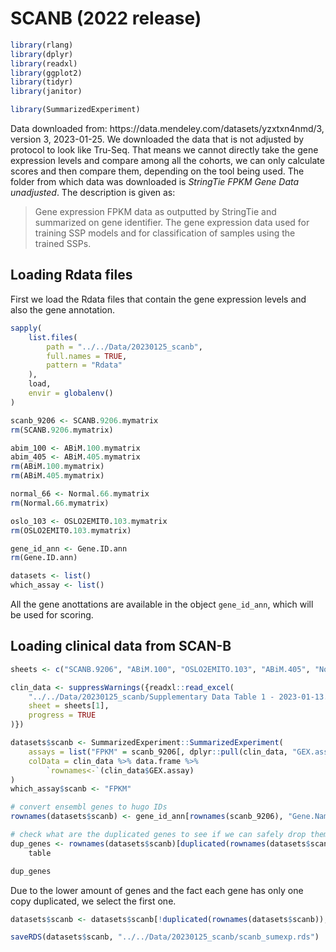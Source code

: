 # SCANB (2022 release)

```r
library(rlang)
library(dplyr)
library(readxl)
library(ggplot2)
library(tidyr)
library(janitor)

library(SummarizedExperiment)
```

Data downloaded from: https://data.mendeley.com/datasets/yzxtxn4nmd/3,
version 3, 2023-01-25. We downloaded the data that is not adjusted by 
protocol to look like Tru-Seq. That means we cannot directly take the 
gene expression levels and compare among all the cohorts, we can only
calculate scores and then compare them, depending on the tool 
being used. The folder from which data was downloaded is 
*StringTie FPKM Gene Data unadjusted*. The description is given as:

> Gene expression FPKM data as outputted by StringTie and summarized
on gene identifier. The gene expression data used for training
SSP models and for classification of samples using
the trained SSPs.

## Loading Rdata files

First we load the Rdata files that contain the gene expression levels
and also the gene annotation.

```r
sapply(
    list.files(
        path = "../../Data/20230125_scanb", 
        full.names = TRUE, 
        pattern = "Rdata"
    ),
    load,
    envir = globalenv()
)

scanb_9206 <- SCANB.9206.mymatrix
rm(SCANB.9206.mymatrix)

abim_100 <- ABiM.100.mymatrix
abim_405 <- ABiM.405.mymatrix
rm(ABiM.100.mymatrix)
rm(ABiM.405.mymatrix)

normal_66 <- Normal.66.mymatrix
rm(Normal.66.mymatrix)

oslo_103 <- OSLO2EMIT0.103.mymatrix
rm(OSLO2EMIT0.103.mymatrix)

gene_id_ann <- Gene.ID.ann
rm(Gene.ID.ann)

datasets <- list()
which_assay <- list()
```

All the gene anottations are available in the object `gene_id_ann`, which will
be used for scoring. 

## Loading clinical data from SCAN-B

```r
sheets <- c("SCANB.9206", "ABiM.100", "OSLO2EMITO.103", "ABiM.405", "Normal.66")

clin_data <- suppressWarnings({readxl::read_excel(
    "../../Data/20230125_scanb/Supplementary Data Table 1 - 2023-01-13.xlsx",
    sheet = sheets[1], 
    progress = TRUE
)})

datasets$scanb <- SummarizedExperiment::SummarizedExperiment(
    assays = list("FPKM" = scanb_9206[, dplyr::pull(clin_data, "GEX.assay")]),
    colData = clin_data %>% data.frame %>%
        `rownames<-`(clin_data$GEX.assay)
)
which_assay$scanb <- "FPKM"
```

```r
# convert ensembl genes to hugo IDs
rownames(datasets$scanb) <- gene_id_ann[rownames(scanb_9206), "Gene.Name"]

# check what are the duplicated genes to see if we can safely drop them
dup_genes <- rownames(datasets$scanb)[duplicated(rownames(datasets$scanb))] %>%
    table

dup_genes
```

Due to the lower amount of genes and the fact each gene has only one copy 
duplicated, we select the first one.

```r
datasets$scanb <- datasets$scanb[!duplicated(rownames(datasets$scanb)), ]

saveRDS(datasets$scanb, "../../Data/20230125_scanb/scanb_sumexp.rds")
```
